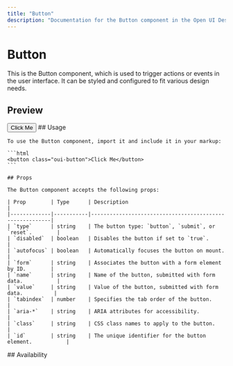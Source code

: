 ```yaml
---
title: "Button"
description: "Documentation for the Button component in the Open UI Design System."
---
```


# Button

This is the Button component, which is used to trigger actions or events in the user interface. It can be styled and configured to fit various design needs.


## Preview

<Preview style="./button.css">
  <button class="oui-button">Click Me</button>
</Preview>


<Tabs>
  <TabItem title="Usage">
    ## Usage

    To use the Button component, import it and include it in your markup:

    ```html
    <button class="oui-button">Click Me</button>
    ```
  </TabItem>
  <TabItem title="Props">
  
    ## Props

    The Button component accepts the following props:

    | Prop        | Type      | Description                                             |
    |-------------|-----------|---------------------------------------------------------|
    | `type`      | string    | The button type: `button`, `submit`, or `reset`.        |
    | `disabled`  | boolean   | Disables the button if set to `true`.                   |
    | `autofocus` | boolean   | Automatically focuses the button on mount.              |
    | `form`      | string    | Associates the button with a form element by ID.        |
    | `name`      | string    | Name of the button, submitted with form data.           |
    | `value`     | string    | Value of the button, submitted with form data.          |
    | `tabindex`  | number    | Specifies the tab order of the button.                  |
    | `aria-*`    | string    | ARIA attributes for accessibility.                      |
    | `class`     | string    | CSS class names to apply to the button.                 |
    | `id`        | string    | The unique identifier for the button element.           |

  </TabItem>
  <TabItem title="Availability">
    ## Availability

<baseline-status featureid="button" display="wide"></baseline-status>
    </TabItem>
</Tabs>


